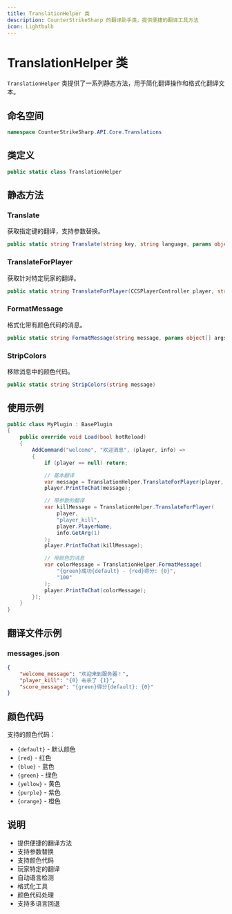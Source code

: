 ```yaml
---
title: TranslationHelper 类
description: CounterStrikeSharp 的翻译助手类，提供便捷的翻译工具方法
icon: Lightbulb
---
```


# TranslationHelper 类

`TranslationHelper` 类提供了一系列静态方法，用于简化翻译操作和格式化翻译文本。

## 命名空间

```csharp
namespace CounterStrikeSharp.API.Core.Translations
```

## 类定义

```csharp
public static class TranslationHelper
```

## 静态方法

### Translate

获取指定键的翻译，支持参数替换。

```csharp
public static string Translate(string key, string language, params object[] args)
```

### TranslateForPlayer

获取针对特定玩家的翻译。

```csharp
public static string TranslateForPlayer(CCSPlayerController player, string key, params object[] args)
```

### FormatMessage

格式化带有颜色代码的消息。

```csharp
public static string FormatMessage(string message, params object[] args)
```

### StripColors

移除消息中的颜色代码。

```csharp
public static string StripColors(string message)
```

## 使用示例

```csharp
public class MyPlugin : BasePlugin
{
    public override void Load(bool hotReload)
    {
        AddCommand("welcome", "欢迎消息", (player, info) =>
        {
            if (player == null) return;

            // 基本翻译
            var message = TranslationHelper.TranslateForPlayer(player, "welcome_message");
            player.PrintToChat(message);

            // 带参数的翻译
            var killMessage = TranslationHelper.TranslateForPlayer(
                player,
                "player_kill",
                player.PlayerName,
                info.GetArg(1)
            );
            player.PrintToChat(killMessage);

            // 带颜色的消息
            var colorMessage = TranslationHelper.FormatMessage(
                "{green}成功{default} - {red}得分: {0}",
                "100"
            );
            player.PrintToChat(colorMessage);
        });
    }
}
```

## 翻译文件示例

### messages.json
```json
{
    "welcome_message": "欢迎来到服务器！",
    "player_kill": "{0} 击杀了 {1}",
    "score_message": "{green}得分{default}: {0}"
}
```

## 颜色代码

支持的颜色代码：

- `{default}` - 默认颜色
- `{red}` - 红色
- `{blue}` - 蓝色
- `{green}` - 绿色
- `{yellow}` - 黄色
- `{purple}` - 紫色
- `{orange}` - 橙色

## 说明

- 提供便捷的翻译方法
- 支持参数替换
- 支持颜色代码
- 玩家特定的翻译
- 自动语言检测
- 格式化工具
- 颜色代码处理
- 支持多语言回退 
